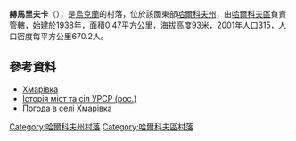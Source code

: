 {{coord|49|48|17|N|36|24|46|E|scale:100000_region:UA|display=title}}

'''赫馬里夫卡'''（{{lang-uk|Хмарівка}}），是[[烏克蘭|烏克蘭]]的村落，位於該國東部[[哈爾科夫州|哈爾科夫州]]，由[[哈爾科夫區|哈爾科夫區]]負責管轄，始建於1938年，面積0.47平方公里，海拔高度93米，2001年人口315，人口密度每平方公里670.2人。

==參考資料==
*[http://w1.c1.rada.gov.ua/pls/z7502/A005?rdat1=09.01.2009&rf7571=34091 Хмарівка]{{dead link|date=2018年4月 |bot=InternetArchiveBot |fix-attempted=yes }}
* [https://web.archive.org/web/20110513111242/http://www.igsu.org.ua/Harkovskja.obl/Harxkovskij.rajon/Lizogubovka.html Історія міст та сіл УРСР (рос.)]
* [http://weather.in.ua/ua/har'kovskaja/27355 Погода в селі Хмарівка] {{Wayback|url=http://weather.in.ua/ua/har'kovskaja/27355 |date=20210116051942 }}

{{DEFAULTSORT:Хмарівка}}
[[Category:哈爾科夫州村落|Category:哈爾科夫州村落]]
[[Category:哈爾科夫區村落|Category:哈爾科夫區村落]]


{{Kharkiv-geo-stub}}